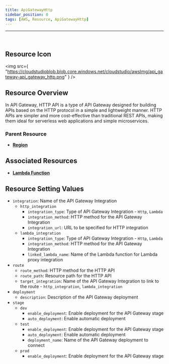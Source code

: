 ```yaml
---
title: ApiGatewayHttp
sidebar_position: 0
tags: [AWS, Resource, ApiGatewayHttp]
---
```


<hr />
<br />

## Resource Icon

<img
    src={
        "https://cloudstudioblob.blob.core.windows.net/cloudstudio/awsImg/api_gateway-api_gateway_http.png"
    }
/>

## Resource Overview

In API Gateway, HTTP API is a type of API Gateway designed for building APIs based on the HTTP protocol in a simple and lightweight manner. 
HTTP APIs are simpler and more cost-effective than traditional REST APIs, making them ideal for serverless web applications and simple microservices.

### Parent Resource

-   [**Region**](https://docs.cstudio.app/docs/resource/aws/Base/Region)

## Associated Resources

-   [**Lambda Function**](https://docs.cstudio.app/docs/resource/aws/Lambda/LambdaFunction)

## Resource Setting Values

-   `integration`: Name of the API Gateway Integration
    -   `http_integration`
        -   `integration_type`: Type of API Gateway Integration - `Http`, `Lambda`
        -   `integration_method`: HTTP method for the API Gateway Integration
        -   `integration_url`: URL to be specified for HTTP integration
    -   `lambda_integration`
        -   `integration_type`: Type of API Gateway Integration - `Http`, `Lambda`
        -   `integration_method`: HTTP method for the API Gateway Integration
        -   `linked_lambda_name`: Name of the Lambda function for Lambda proxy integration
-   `route`
    -   `route_method`: HTTP method for the HTTP API
    -   `route_path`: Resource path for the HTTP API
    -   `target_integration`: Name of the API Gateway Integration to link to the route - `http_integration`, `lambda_integration`
-   `deployment`
    -   `description`: Description of the API Gateway deployment
-   `stage`
    -   `dev`
        -   `enable_deployment`: Enable deployment for the API Gateway stage
        -   `auto_deployment`: Enable automatic deployment
    -   `test`
        -   `enable_deployment`: Enable deployment for the API Gateway stage
        -   `auto_deployment`: Enable automatic deployment
        -   `deployment_name`: Name of the API Gateway deployment to connect
    -   `prod`
        -   `enable_deployment`: Enable deployment for the API Gateway stage